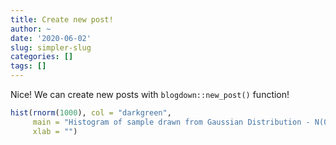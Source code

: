 ```yaml
---
title: Create new post!
author: ~
date: '2020-06-02'
slug: simpler-slug
categories: []
tags: []
---
```


Nice! We can create new posts with `blogdown::new_post()` function!

```r
hist(rnorm(1000), col = "darkgreen", 
     main = "Histogram of sample drawn from Gaussian Distribution - N(0, 1)", 
     xlab = "")
```
